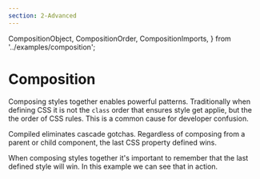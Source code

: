 ```yaml
---
section: 2-Advanced
---
```


  CompositionObject,
  CompositionOrder,
  CompositionImports,
} from '../examples/composition';

# Composition

Composing styles together enables powerful patterns.
Traditionally when defining CSS it is not the `class` order that ensures style get applie,
but the the order of CSS rules.
This is a common cause for developer confusion.

Compiled eliminates cascade gotchas.
Regardless of composing from a parent or child component,
the last CSS property defined wins.

<CompositionImports />

When composing styles together it's important to remember that the last defined style will win.
In this example we can see that in action.

<CompositionOrder />
